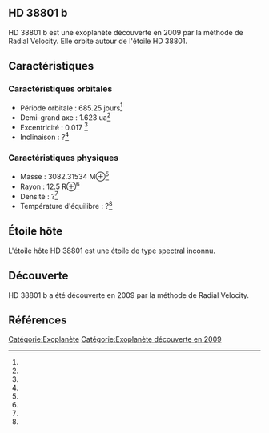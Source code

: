 == HD 38801 b ==

{{Infobox Exoplanète
| nom = HD 38801 b
| image = 
| légende = 
| étoile = HD 38801
| constellation = 
| ascension_droite = 
| déclinaison = 
| distance = ?
| type_spectral = ?
| masse = 3082.31534 M⊕<ref></ref>
| rayon = 12.5 R⊕<ref></ref>
| densité = ?<ref></ref>
| gravité = ?<ref></ref>
| température = ?<ref></ref>
| période = 685.25 j<ref></ref>
| demi_grand_axe = 1.623 ua<ref></ref>
| excentricité = 0.017 <ref></ref>
| inclinaison = ?<ref></ref>
| méthode_découverte = Radial Velocity
| date_découverte = 2009
| statut = Confirmée
}}

HD 38801 b est une exoplanète découverte en 2009 par la méthode de Radial Velocity. Elle orbite autour de l'étoile HD 38801.

== Caractéristiques ==

=== Caractéristiques orbitales ===
* Période orbitale : 685.25 jours<ref></ref>
* Demi-grand axe : 1.623 ua<ref></ref>
* Excentricité : 0.017 <ref></ref>
* Inclinaison : ?<ref></ref>

=== Caractéristiques physiques ===
* Masse : 3082.31534 M⊕<ref></ref>
* Rayon : 12.5 R⊕<ref></ref>
* Densité : ?<ref></ref>
* Température d'équilibre : ?<ref></ref>

== Étoile hôte ==

{{Infobox Étoile
| nom = HD 38801
| image = 
| légende = 
| constellation = 
| ascension_droite = 
| déclinaison = 
| distance = ?
| type_spectral = ?
| magnitude_absolue = 
| magnitude_apparente = 
| masse = ?<ref></ref>
| rayon = ?<ref></ref>
| température = ?<ref></ref>
| métallicité = ?<ref></ref>
| âge = ?<ref></ref>
}}

L'étoile hôte HD 38801 est une étoile de type spectral inconnu.

== Découverte ==

HD 38801 b a été découverte en 2009 par la méthode de Radial Velocity.

== Références ==
<references />

[[Catégorie:Exoplanète]]
[[Catégorie:Exoplanète découverte en 2009]]
